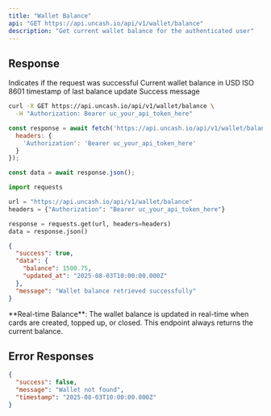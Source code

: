 ```yaml
---
title: "Wallet Balance"
api: "GET https://api.uncash.io/api/v1/wallet/balance"
description: "Get current wallet balance for the authenticated user"
---
```


## Response

<ResponseField name="success" type="boolean">
  Indicates if the request was successful
</ResponseField>

<ResponseField name="data" type="object">
  <Expandable title="properties">
    <ResponseField name="balance" type="number">
      Current wallet balance in USD
    </ResponseField>
    <ResponseField name="updated_at" type="string">
      ISO 8601 timestamp of last balance update
    </ResponseField>
  </Expandable>
</ResponseField>

<ResponseField name="message" type="string">
  Success message
</ResponseField>

<RequestExample>

```bash cURL
curl -X GET https://api.uncash.io/api/v1/wallet/balance \
  -H "Authorization: Bearer uc_your_api_token_here"
```

```javascript JavaScript
const response = await fetch('https://api.uncash.io/api/v1/wallet/balance', {
  headers: {
    'Authorization': 'Bearer uc_your_api_token_here'
  }
});

const data = await response.json();
```

```python Python
import requests

url = "https://api.uncash.io/api/v1/wallet/balance"
headers = {"Authorization": "Bearer uc_your_api_token_here"}

response = requests.get(url, headers=headers)
data = response.json()
```

</RequestExample>

<ResponseExample>

```json Response
{
  "success": true,
  "data": {
    "balance": 1500.75,
    "updated_at": "2025-08-03T10:00:00.000Z"
  },
  "message": "Wallet balance retrieved successfully"
}
```

</ResponseExample>

<Info>
  **Real-time Balance**: The wallet balance is updated in real-time when cards are created, topped up, or closed. This endpoint always returns the current balance.
</Info>

## Error Responses

<ResponseExample>

```json Wallet Not Found
{
  "success": false,
  "message": "Wallet not found",
  "timestamp": "2025-08-03T10:00:00.000Z"
}
```

</ResponseExample>